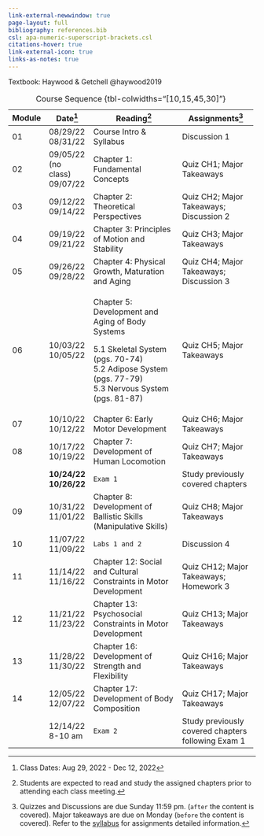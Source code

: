```yaml
---
link-external-newwindow: true
page-layout: full
bibliography: references.bib
csl: apa-numeric-superscript-brackets.csl
citations-hover: true
link-external-icon: true
links-as-notes: true
---
```


Textbook: Haywood & Getchell @haywood2019

+------------+----------------------+------------------------------------------------------------------+----------------------------------------------------+
| Module     | Date[^1]             | Reading[^2]                                                      | Assignments[^3]                                    |
+============+======================+==================================================================+====================================================+
| 01         | 08/29/22\            | Course Intro & Syllabus                                          | Discussion 1                                       |
|            | 08/31/22             |                                                                  |                                                    |
+------------+----------------------+------------------------------------------------------------------+----------------------------------------------------+
| 02         | 09/05/22 (no class)\ | Chapter 1: Fundamental Concepts                                  | Quiz CH1; Major Takeaways                          |
|            | 09/07/22             |                                                                  |                                                    |
+------------+----------------------+------------------------------------------------------------------+----------------------------------------------------+
| 03         | 09/12/22\            | Chapter 2: Theoretical Perspectives                              | Quiz CH2; Major Takeaways; Discussion 2            |
|            | 09/14/22             |                                                                  |                                                    |
+------------+----------------------+------------------------------------------------------------------+----------------------------------------------------+
| 04         | 09/19/22\            | Chapter 3: Principles of Motion and Stability                    | Quiz CH3; Major Takeaways                          |
|            | 09/21/22             |                                                                  |                                                    |
+------------+----------------------+------------------------------------------------------------------+----------------------------------------------------+
| 05         | 09/26/22\            | Chapter 4: Physical Growth, Maturation and Aging                 | Quiz CH4; Major Takeaways; Discussion 3            |
|            | 09/28/22             |                                                                  |                                                    |
+------------+----------------------+------------------------------------------------------------------+----------------------------------------------------+
| 06         | 10/03/22\            | Chapter 5: Development and Aging of Body Systems                 | Quiz CH5; Major Takeaways                          |
|            | 10/05/22             |                                                                  |                                                    |
|            |                      | 5.1 Skeletal System (pgs. 70-74)\                                |                                                    |
|            |                      | 5.2 Adipose System (pgs. 77-79)\                                 |                                                    |
|            |                      | 5.3 Nervous System (pgs. 81-87)                                  |                                                    |
+------------+----------------------+------------------------------------------------------------------+----------------------------------------------------+
| 07         | 10/10/22\            | Chapter 6: Early Motor Development                               | Quiz CH6; Major Takeaways                          |
|            | 10/12/22             |                                                                  |                                                    |
+------------+----------------------+------------------------------------------------------------------+----------------------------------------------------+
| 08         | 10/17/22\            | Chapter 7: Development of Human Locomotion                       | Quiz CH7; Major Takeaways                          |
|            | 10/19/22             |                                                                  |                                                    |
+------------+----------------------+------------------------------------------------------------------+----------------------------------------------------+
|            | **10/24/22\          | `Exam 1`                                                         | Study previously covered chapters                  |
|            | 10/26/22**           |                                                                  |                                                    |
+------------+----------------------+------------------------------------------------------------------+----------------------------------------------------+
| 09         | 10/31/22\            | Chapter 8: Development of Ballistic Skills (Manipulative Skills) | Quiz CH8; Major Takeaways                          |
|            | 11/01/22             |                                                                  |                                                    |
+------------+----------------------+------------------------------------------------------------------+----------------------------------------------------+
| 10         | 11/07/22\            | `Labs 1 and 2`                                                   | Discussion 4                                       |
|            | 11/09/22             |                                                                  |                                                    |
+------------+----------------------+------------------------------------------------------------------+----------------------------------------------------+
| 11         | 11/14/22\            | Chapter 12: Social and Cultural Constraints in Motor Development | Quiz CH12; Major Takeaways; Homework 3             |
|            | 11/16/22             |                                                                  |                                                    |
+------------+----------------------+------------------------------------------------------------------+----------------------------------------------------+
| 12         | 11/21/22\            | Chapter 13: Psychosocial Constraints in Motor Development        | Quiz CH13; Major Takeaways                         |
|            | 11/23/22             |                                                                  |                                                    |
+------------+----------------------+------------------------------------------------------------------+----------------------------------------------------+
| 13         | 11/28/22\            | Chapter 16: Development of Strength and Flexibility              | Quiz CH16; Major Takeaways                         |
|            | 11/30/22\            |                                                                  |                                                    |
+------------+----------------------+------------------------------------------------------------------+----------------------------------------------------+
| 14         | 12/05/22\            | Chapter 17: Development of Body Composition                      | Quiz CH17; Major Takeaways                         |
|            | 12/07/22             |                                                                  |                                                    |
+------------+----------------------+------------------------------------------------------------------+----------------------------------------------------+
|            | 12/14/22\            | `Exam 2`                                                         | Study previously covered chapters following Exam 1 |
|            | 8-10 am              |                                                                  |                                                    |
+------------+----------------------+------------------------------------------------------------------+----------------------------------------------------+

: Course Sequence {tbl-colwidths="\[10,15,45,30\]"}

[^1]: Class Dates: Aug 29, 2022 - Dec 12, 2022

[^2]: Students are expected to read and study the assigned chapters prior to attending each class meeting.

[^3]: Quizzes and Discussions are due Sunday 11:59 pm. (`after` the content is covered). Major takeaways are due on Monday (`before` the content is covered). Refer to the [syllabus](syllabus.qmd) for assignments detailed information.
